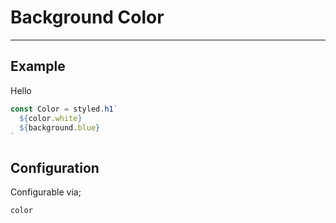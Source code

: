 
# Background Color

---

## Example

<Color>Hello</Color>

```js
const Color = styled.h1`
  ${color.white}
  ${background.blue}
`
```

## Configuration

Configurable via;

```
color
```
